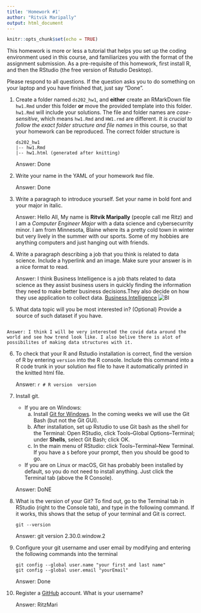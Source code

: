 ```yaml
---
title: 'Homework #1'
author: "Ritvik Maripally"
output: html_document
---
```


```r
knitr::opts_chunk$set(echo = TRUE)
```

This homework is more or less a tutorial that helps you set up the coding environment used in this course, and familiarizes you with the format of the assignment submission. 
As a pre-requisite of this homework, first install R, and then the RStudio (the free version of Rstudio Desktop). 

Please respond to all questions. If the question asks you to do something on your laptop and you have finished that, just say "Done". 

1. Create a folder named `ds202_hw1`, and **either** create an RMarkDown file `hw1.Rmd` under this folder **or** move the provided template into this folder. `hw1.Rmd` will include your solutions. The file and folder names are *case-sensitive*, which means `hw1.Rmd` and `HW1.rmd` are different. *It is crucial to follow the exact folder structure and file names* in this course, so that your homework can be reproduced. The correct folder structure is

    ```
    ds202_hw1
    |-- hw1.Rmd
    |-- hw1.html (generated after knitting)
    ```
    
    Answer: Done

2. Write your name in the YAML of your homework `Rmd` file.

    Answer: Done

3. Write a paragraph to introduce yourself. Set your name in bold font and your major in italic. 

    Answer: Hello All, My name is **Ritvik Maripally** (people call me Ritz) and I am a *Computer Engineer Major* with a data science and cybersecurrity minor. I am from Minnesota, Blaine where its a pretty cold town in winter but very lively in the summer with our sports. Some of my hobbies are anything computers and just hanging out with friends.
  
4. Write a paragraph describing a job that you think is related to data science. Include a hyperlink and an image. Make sure your answer is in a nice format to read. 

    Answer: I think Business Intelligence is a job thats related to data science as they assist business users in quickly finding the information they need to make better business decisions.They also decide on how they use application to collect data.
    [Business Intelligence](https://searchbusinessanalytics.techtarget.com/definition/business-intelligence-BI#:~:text=Business%20intelligence%20(BI)%20is%20a,workers%20make%20informed%20business%20decisions.)
    ![BI](BI.jpg)
5. What data topic will you be most interested in? (Optional) Provide a source of such dataset if you have.
```r

```

    Answer: I think I will be very interested the covid data around the world and see how trend look like. I also belive there is alot of possibilites of making data structures with it.
  
6. To check that your R and Rstudio installation is correct, find the version of R by entering `version` into the R console. Include this command into a R code trunk in your solution `Rmd` file to have it automatically printed in the knitted html file. 

    Answer: 
    ```r
# R version
    version
```

  
7. Install git. 
    - If you are on Windows: 
        a. Install [Git for Windows](https://gitforwindows.org/). In the coming weeks we will use the Git Bash (but not the Git GUI). 
        b. After installation, set up Rstudio to use Git bash as the shell for the Terminal: Open RStudio, click Tools--Global Options--Terminal; under **Shells**, select Git Bash; click OK. 
        c. In the main menu of RStudio: click Tools--Terminal--New Terminal. If you have a `$` before your prompt, then you should be good to go.
    - If you are on Linux or macOS, Git has probably been installed by default, so you do not need to install anything. Just click the Terminal tab (above the R Console).

    Answer: DoNE
  
8. What is the version of your Git? To find out, go to the Terminal tab in RStudio (right to the Console tab), and type in the following command. If it works, this shows that the setup of your terminal and Git is correct. 
<!-- Then explore the bash command line and Git. -->

    ```
    git --version
    ```

    Answer: git version 2.30.0.window.2
  
9. Configure your git username and user email by modifying and entering the following commands into the terminal

    ```
    git config --global user.name "your first and last name"
    git config --global user.email "yourEmail"
    ```

    Answer: Done
  

10. Register a [GitHub](https://www.github.com) account. What is your username?

    Answer: RitzMari